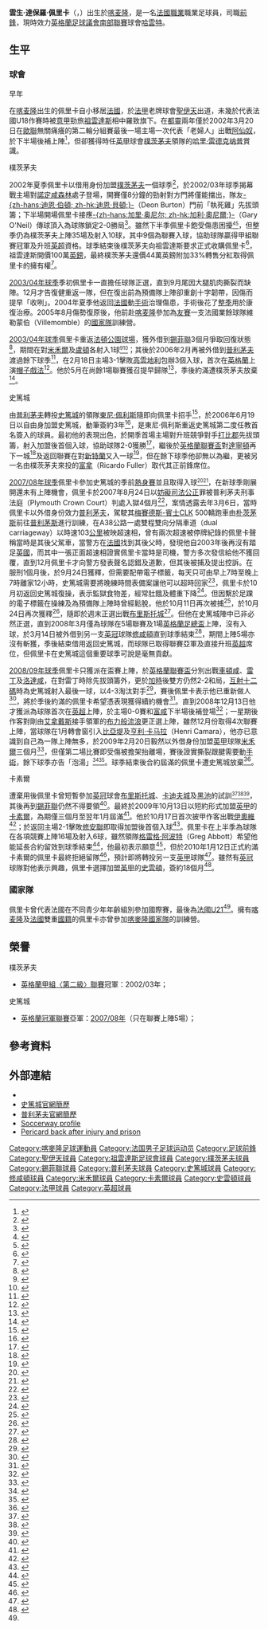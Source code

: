 {{NoteTA|G1=EPL|G2=足球
|T=zh-hans:樊尚·佩里卡尔; zh-hk:雲生·佩里卡;
|1=zh-hans:樊尚·佩里卡尔; zh-hk:雲生·佩里卡;
|2=zh-hans:佩里卡尔; zh-hk:佩里卡;
|3=zh-hans:樊尚·德保罗·佩里卡尔; zh-hk:雲生·達保羅·佩里卡;
|4=zh-hans:卡莱尔联; zh-hk:卡素爾;
|5=zh-hans:圣艾蒂安; zh-hk:聖伊天;
|6=zh-hans:尤文图斯; zh-hk:祖雲達斯;
|7=zh-hans:谢菲尔德联; zh-hk:錫菲聯;
|8=zh-hans:普利茅斯; zh-hk:普利茅夫;
|9=zh-hans:南安普顿; zh-hk:修咸頓;
|10=zh-hans:米尔沃尔; zh-hk:米禾爾;
|11=zh-hans:哈里·雷德克纳普; zh-hk:哈利·列納;
|12=zh-hans:弗勒; zh-hk:富拿;
|13=zh-hans:阿勒代斯; zh-hk:艾拿戴斯;
|14=zh-hans:斯温登; zh-hk:史雲頓;
}}
{{Football player infobox
|          playername = 雲生·佩里卡<br />''Vincent Péricard''
|               image = 
|            fullname = Vincent de Paul Péricard
|            nickname = ''Big V''
|              height = {{height|m=1.85}}
|         dateofbirth = {{birth date and age|1982|10|3|df=y}}
|         cityofbirth = [[Efko|伊富高]]
|      countryofbirth = [[喀麦隆|喀麦隆]]
|         currentclub = [[哈雲特與禾達路維足球會|哈雲特]]
|          clubnumber = 
|            position = [[前鋒_(足球)|前鋒]]
|          youthyears = 
|          youthclubs = 
|               years = 1999–2000 <br />2000–2002 <br />2002–2003 <br />2003–2006 <br />2005 <br />2006 <br />2006–2009 <br />2008<br />2009<br />2009–2010<br />2010–2011<br />2011–
|               clubs = [[圣艾蒂安足球俱乐部|聖伊天]]<br />[[尤文图斯足球俱乐部|祖雲達斯]]<br />→ [[朴茨茅斯足球俱乐部|樸茨茅夫]]<br />[[朴茨茅斯足球俱乐部|樸茨茅夫]]<br />→ [[谢菲尔德联足球俱乐部|錫菲聯]]<br />→ [[普利茅斯足球俱乐部|普利茅夫]]<br />[[斯托克城足球俱乐部|史篤城]] <br />→ [[南安普顿足球俱乐部|修咸頓]]<br />→ [[米尔沃尔足球俱乐部|米禾爾]]<br />[[卡莱尔联足球俱乐部|卡素爾]]<br />[[斯温登足球俱乐部|史雲頓]]<br />[[哈雲特與禾達路維足球會|哈雲特]] 
|         caps(goals) = {{0}}1 (0) <br /> {{0}}0 (0) <br /> 32 (9)<br /> 12 (0) <br> 11 (2) <br /> 15 (4) <br />38 (2)<br /> {{0}}5 (0)<br />{{0}}2 (0)<br />10 (4)<br /> 34 (2)<br /> {{0}}5 (0)
|       nationalyears = 
|        nationalteam = [[法國21歲以下國家足球隊|法國U21]]
| nationalcaps(goals) = 
|            pcupdate = 2011年12月26日 (一) 04:59 (UTC)
|            ntupdate = 2009年12月30日 (三) 02:30 (UTC)
}}
'''雲生·達保羅·佩里卡'''（{{lang-fr|'''Vincent de Paul Péricard'''}}，{{bd|1982年|10月3日|catIdx=Pericard, Vincent}}）出生於[[喀麦隆|喀麦隆]]，是一名[[法國|法國]][[職業|職業]]職業足球員，司職[[前鋒_(足球)|前鋒]]，現時效力[[英格蘭足球議會南部聯賽|英格蘭足球議會南部聯賽]]球會[[哈雲特與禾達路維足球會|哈雲特]]。

== 生平 ==
=== 球會 ===
;早年
在[[喀麦隆|喀麦隆]]出生的佩里卡自小移居[[法國|法國]]，於[[法甲|法甲]]老牌球會[[圣艾蒂安足球俱乐部|聖伊天]]出道，未幾於代表法國U18作賽時被[[意甲|意甲]]勁旅[[尤文图斯足球俱乐部|祖雲達斯]]相中羅致旗下。在[[都靈|都靈]]兩年僅於2002年3月20日在[[歐聯|歐聯]]無關痛癢的第二輪分組賽最後一場主場一次代表「老婦人」出戰[[阿森纳足球俱乐部|阿仙奴]]，於下半場後補上陣<ref>{{cite news |language=en |url=http://www.uefa.com/competitions/ucl/history/season=2001/round=1546/match=1018357/report=rp.html |title=Torment for Arsenal in Turin |publisher=[[UEFA|''uefa.com'']] |date=2002-03-20 |accessdate=2009-12-30}}</ref>，但卻獲得時任[[英格蘭足球聯賽|英甲]]球會[[朴茨茅斯足球俱乐部|樸茨茅夫]]領隊的[[哈里·雷德克纳普|哈里·雷德克纳普]]賞識。

;樸茨茅夫
2002年夏季佩里卡以借用身份加盟[[朴茨茅斯足球俱乐部|樸茨茅夫]]一個球季<ref>{{cite news |language=en |title=Trio in, three on way |url=http://www.skysports.com/story/0,19528,11674_2238511,00.html |publisher=skysports.com |date=2002-06-05 |accessdate=2007-08-25 |archive-date=2016-06-05 |archive-url=https://web.archive.org/web/20160605121352/http://www.skysports.com/story/0,19528,11674_2238511,00.html |dead-url=no }}</ref>，於2002/03年球季揭幕戰主場對[[诺丁汉森林足球俱乐部|諾定咸森林]]處子登場，開賽僅8分鐘的勁射對方門將僅能擋出，隊友[[Deon_Burton|-{zh-hans:迪恩·伯頓; zh-hk:迪恩·貝頓;}-]]（Deon Burton）門前「執死雞」先拔頭籌；下半場開場佩里卡接應[[加利·奧尼爾|-{zh-hans:加里·奥尼尔; zh-hk:加利·奧尼爾;}-]]（Gary O'Neil）傳球頂入為球隊鎖定2-0勝局<ref>{{cite news |language=en |url=http://news.bbc.co.uk/sport2/hi/football/eng_div_1/2181122.stm |title=Portsmouth 2-0 N Forest |publisher=[[BBC|BBC]] Sport |date=2002-08-10 |accessdate=2009-12-30 |archive-date=2020-01-29 |archive-url=https://web.archive.org/web/20200129023239/http://news.bbc.co.uk/sport2/hi/football/eng_div_1/2181122.stm |dead-url=no }}</ref>。雖然下半季佩里卡飽受傷患困擾<small><ref>{{cite news |language=en |title=Pompey lose Pericard for a month |url=http://www.skysports.com/story/0,19528,11674_2251747,00.html |publisher=skysports.com |date=2002-12-02 |accessdate=2009-12-30 |archive-date=2015-09-24 |archive-url=https://web.archive.org/web/20150924143353/http://www.skysports.com/story/0,19528,11674_2251747,00.html |dead-url=no }}</ref><ref>{{cite news |language=en |title=Pompey lose Pericard |url=http://www.skysports.com/story/0,19528,11674_2262058,00.html |publisher=skysports.com |date=2003-04-03 |accessdate=2009-12-30 |archive-date=2015-09-24 |archive-url=https://web.archive.org/web/20150924143355/http://www.skysports.com/story/0,19528,11674_2262058,00.html |dead-url=no }}</ref></small>，但整季仍為樸茨茅夫上陣35場及射入10球，其中9個為聯賽入球，協助球隊贏得甲組聯賽冠軍及升班[[英超|英超]]資格。球季結束後樸茨茅夫向祖雲達斯要求正式收購佩里卡<ref>{{cite news |language=en |title=Pericard fancies Pompey stay |url=http://www.skysports.com/story/0,19528,11674_2267920,00.html |publisher=skysports.com |date=2003-06-10 |accessdate=2009-12-30 |archive-date=2016-03-08 |archive-url=https://web.archive.org/web/20160308042029/http://www.skysports.com/story/0,19528,11674_2267920,00.html |dead-url=no }}</ref>，祖雲達斯開價100萬[[英鎊|英鎊]]，最終樸茨茅夫還價44萬英鎊附加33%轉售分紅取得佩里卡的擁有權<ref>{{cite news |language=en |title=Pompey agree Pericard price |url=http://www.skysports.com/story/0,19528,11674_2271306,00.html |publisher=skysports.com |date=2003-07-21 |accessdate=2009-12-30 |archive-date=2015-09-24 |archive-url=https://web.archive.org/web/20150924143402/http://www.skysports.com/story/0,19528,11674_2271306,00.html |dead-url=no }}</ref>。

[[2003年至2004年英格蘭超級聯賽|2003/04年球季]]季初佩里卡一直擔任球隊正選，直到9月尾因大腿肌肉撕裂而缺陣。12月才告復健重返一隊，但在復出前為預備隊上陣卻重創十字韌帶，因傷而提早「收咧」。2004年夏季他返回[[法國|法國]]動[[手術|手術]]治理傷患，手術後花了[[2004年至2005年英格蘭超級聯賽|整季]]用於康復治療。2005年8月傷勢復原後，他前赴[[喀麦隆|喀麦隆]]參加為[[友誼賽|友賽]]一支法國業餘球隊維勒蒙伯（Villemomble）的[[喀麥隆國家足球隊|國家隊]]訓練營。

[[2005年至2006年英格蘭超級聯賽|2003/04年球季]]佩里卡重返[[法頓公園球場|法頓公園球場]]，獲外借到[[谢菲尔德联足球俱乐部|錫菲聯]]3個月爭取回復狀態<ref>{{cite news |language=en |title=Striker Pericard loaned to Blades |url=http://news.bbc.co.uk/sport1/hi/football/teams/s/sheff_utd/4246828.stm |publisher=[[BBC|BBC]] Sport |date=2005-09-14 |accessdate=2007-08-25 |archive-date=2005-12-13 |archive-url=https://web.archive.org/web/20051213211656/http://news.bbc.co.uk/sport1/hi/football/teams/s/sheff_utd/4246828.stm |dead-url=no }}</ref>，期間在對[[米尔沃尔足球俱乐部|米禾爾]]及[[卢顿足球俱乐部|盧頓]]各射入1球<small><ref>{{cite web |language=en |url=http://news.bbc.co.uk/sport1/hi/football/eng_div_1/4344632.stm |title=Millwall 0-4 Sheff Utd |publisher=[[BBC|BBC]] Sport |date=18 October 2005 |accessdate=24 October 2009 |archive-date=2005-12-19 |archive-url=https://web.archive.org/web/20051219013335/http://news.bbc.co.uk/sport1/hi/football/eng_div_1/4344632.stm |dead-url=no }}</ref><ref>{{cite web |language=en |url=http://news.bbc.co.uk/sport1/hi/football/eng_div_1/4387916.stm |title=Sheff Utd 4-0 Luton |publisher=[[BBC|BBC]] Sport |date=1 November 2005 |accessdate=24 October 2009 |archive-date=2005-11-05 |archive-url=https://web.archive.org/web/20051105083922/http://news.bbc.co.uk/sport1/hi/football/eng_div_1/4387916.stm |dead-url=no }}</ref></small>；其後於2006年2月再被外借到[[普利茅斯足球俱乐部|普利茅夫]]渡過餘下球季<ref>{{cite news |language=en |title=Argyle bring in Pericard on loan |url=http://news.bbc.co.uk/sport1/hi/football/teams/p/plymouth_argyle/4700316.stm |publisher=[[BBC|BBC]] Sport |date=2006-02-10 |accessdate=2007-08-25 |archive-date=2006-03-04 |archive-url=https://web.archive.org/web/20060304201159/http://news.bbc.co.uk/sport1/hi/football/teams/p/plymouth_argyle/4700316.stm |dead-url=no }}</ref>，在2月18日主場3-1擊敗[[考文垂足球俱乐部|高雲地利]]包辦3個入球，首次在[[英格蘭|英格蘭]]上演[[帽子戲法|帽子戲法]]<ref>{{cite news |language=en |title=Plymouth 3-1 Coventry |url=http://news.bbc.co.uk/sport1/hi/football/eng_div_1/4703646.stm |publisher=[[BBC|BBC]] Sport |date=2006-02-18 |accessdate=2007-08-25 |archive-date=2008-03-15 |archive-url=https://web.archive.org/web/20080315150409/http://news.bbc.co.uk/sport1/hi/football/eng_div_1/4703646.stm |dead-url=no }}</ref>。他於5月在尚餘1場聯賽獲召提早歸隊<ref>{{cite news |language=en |url=http://news.bbc.co.uk/sport2/hi/football/teams/p/portsmouth/4969302.stm |title=Pompey recall Pericard from loan |publisher=[[BBC|BBC]] Sport |date=2006-05-03 |accessdate=2010-01-04 |archive-date=2016-03-07 |archive-url=https://web.archive.org/web/20160307065253/http://news.bbc.co.uk/sport2/hi/football/teams/p/portsmouth/4969302.stm |dead-url=no }}</ref>，季後約滿遭樸茨茅夫放棄<ref>{{cite news |language=en |url=http://www.skysports.com/story/0,19528,11674_2377182,00.html |title=Primus signs Pompey deal |publisher=Sky Sports |date=2006-05-18 |accessdate=2010-01-04 |archive-date=2016-03-09 |archive-url=https://web.archive.org/web/20160309161542/http://www.skysports.com/story/0,19528,11674_2377182,00.html |dead-url=no }}</ref>。

;史篤城
由[[普利茅斯足球俱乐部|普利茅夫]]轉投[[斯托克城足球俱乐部|史篤城]]的領隊[[東尼·佩利斯|東尼·佩利斯]]隨即向佩里卡招手<ref>{{cite news |language=en |url=http://www.skysports.com/story/0,19528,11674_2380608,00.html |title=Pericard set for Stoke move |publisher=Sky Sports |date=2006-06-17 |accessdate=2010-01-04 |archive-date=2016-03-08 |archive-url=https://web.archive.org/web/20160308010849/http://www.skysports.com/story/0,19528,11674_2380608,00.html |dead-url=no }}</ref>，於2006年6月19日以自由身加盟史篤城，動筆簽約3年<ref>{{cite news |language=en |title=Striker Pericard signs for Stoke |url=http://news.bbc.co.uk/sport1/hi/football/teams/s/stoke_city/5095918.stm |publisher=[[BBC|BBC]] Sport |date=2006-06-19 |accessdate=2007-08-25 |archive-date=2008-03-15 |archive-url=https://web.archive.org/web/20080315180400/http://news.bbc.co.uk/sport1/hi/football/teams/s/stoke_city/5095918.stm |dead-url=no }}</ref>，是東尼·佩利斯重返史篤城第二度任教首名簽入的球員。最初他的表現出色，於開季首場主場對升班競爭對手[[德比郡足球俱乐部|打比郡]]先拔頭籌，射入加盟後首個入球，協助球隊2-0獲勝<ref>{{cite web |language=en |url=http://news.bbc.co.uk/sport1/hi/football/eng_div_1/5248144.stm |title=Stoke 2-0 Derby |publisher=[[BBC|BBC]] Sport |date=8 August 2006 |accessdate=24 October 2009}}</ref>，繼後於[[英格蘭聯賽盃|英格蘭聯賽盃]]對[[达灵顿足球俱乐部|達寧頓]]再下一城<ref>{{cite web |language=en |url=http://news.bbc.co.uk/sport1/hi/football/league_cup/5266386.stm |title=Stoke 1-2 Darlington |publisher=[[BBC|BBC]] Sport |date=22 August 2006 |accessdate=24 October 2009}}</ref>及返回聯賽在對[[桑德兰足球俱乐部|新特蘭]]又入一球<ref>{{cite web |language=en |url=http://news.bbc.co.uk/sport1/hi/football/eng_div_1/6050698.stm |title=Stoke 2-1 Sunderland |publisher=[[BBC|BBC]] Sport |date=17 October 2006 |accessdate=24 October 2009 |archive-date=2006-11-08 |archive-url=https://web.archive.org/web/20061108124014/http://news.bbc.co.uk/sport1/hi/football/eng_div_1/6050698.stm |dead-url=no }}</ref>，但在餘下球季他卻無以為繼，更被另一名由樸茨茅夫來投的[[里卡多·弗勒|富拿]]（Ricardo Fuller）取代其正前鋒席位。

[[2007年至2008年英格蘭足球冠軍聯賽|2007/08年球季]]佩里卡參加史篤城的季前[[熱身賽|熱身賽]]並且取得入球<small><ref>{{cite news |language=en |url=http://news.bbc.co.uk/sport2/hi/football/teams/s/stoke_city/6900841.stm |title=Stoke start pre-season with win |publisher=[[BBC|BBC]] Sport |date=2007-07-16 |accessdate=2010-01-08 |archive-date=2016-03-07 |archive-url=https://web.archive.org/web/20160307031133/http://news.bbc.co.uk/sport2/hi/football/teams/s/stoke_city/6900841.stm |dead-url=no }}</ref><ref>{{cite news |language=en |url=http://news.bbc.co.uk/sport2/hi/football/teams/s/stoke_city/6915236.stm |title=Bad Aussee 1-2 Stoke City |publisher=[[BBC|BBC]] Sport |date=2007-07-25 |accessdate=2010-01-08 |archive-date=2016-03-10 |archive-url=https://web.archive.org/web/20160310122427/http://news.bbc.co.uk/sport2/hi/football/teams/s/stoke_city/6915236.stm |dead-url=no }}</ref></small>，在新球季剛展開還未有上陣機會，佩里卡於2007年8月24日以[[妨礙司法公正|妨礙司法公正]]罪被普利茅夫刑事法庭（Plymouth Crown Court）判處入獄4個月<ref>{{cite news |language=en |title=Speeding striker jailed for lying |url=http://news.bbc.co.uk/1/hi/england/staffordshire/6962376.stm |publisher=[[BBC|BBC]] News |date=2007-08-24 |accessdate=2007-08-24 |archive-date=2008-03-15 |archive-url=https://web.archive.org/web/20080315051830/http://news.bbc.co.uk/1/hi/england/staffordshire/6962376.stm |dead-url=no }}</ref>，案情透露去年3月6日，當時佩里卡以外借身份效力[[普利茅斯足球俱乐部|普利茅夫]]，駕駛其[[梅賽德斯-賓士|梅賽德斯-賓士]]CLK 500轎跑車由[[朴茨茅斯|朴茨茅斯]]前往[[普利茅斯|普利茅斯]]進行訓練，在A38公路一處雙程雙向分隔車道（dual carriageway）以時速103[[公里|公里]]被映超速相，曾有兩次超速被停牌紀錄的佩里卡聲稱當時是其後父駕車，當警方在[[法國|法國]]找到其後父時，發現他自2003年後再沒有踏足[[英國|英國]]，而其中一張正面超速相證實佩里卡當時是司機，警方多次發信給他不獲回覆，直到12月佩里卡才向警方發表聲名認錯及道歉，但其後被捕及提出控訴。在服刑1個月後，於9月24日獲釋，但需要配帶電子標籤，每天只可由早上7時至晚上7時離家12小時，史篤城需要將晚練時間表備案讓他可以超時回家<ref>{{cite news |language=en |url=http://www.skysports.com/story/0,19528,11095_2743198,00.html |title=Jailed striker to return |publisher=Sky Sports |date=2007-09-20 |accessdate=2010-01-08 |archive-date=2016-03-10 |archive-url=https://web.archive.org/web/20160310080110/http://www.skysports.com/story/0,19528,11095_2743198,00.html |dead-url=no }}</ref>，佩里卡於10月初返回史篤城復操，表示監獄食物差，經常肚餓及體重下降<ref>{{cite news |language=en |url=http://www.skysports.com/story/0,19528,11688_2776741,00.html |title=Pericard relishing return |publisher=Sky Sports |date=2007-10-03 |accessdate=2010-01-08 |archive-date=2016-03-10 |archive-url=https://web.archive.org/web/20160310085410/http://www.skysports.com/story/0,19528,11688_2776741,00.html |dead-url=no }}</ref>。但因繫於足踝的電子標籤在操練及為預備隊上陣時曾經鬆脫，他於10月11日再次被捕<ref>{{cite news |language=en |url=http://www.skysports.com/story/0,19528,11688_2797780,00.html |title=Stoke's Pericard re-arrested |publisher=Sky Sports |date=2007-10-12 |accessdate=2010-01-08 |archive-date=2016-03-10 |archive-url=https://web.archive.org/web/20160310085435/http://www.skysports.com/story/0,19528,11688_2797780,00.html |dead-url=no }}</ref>，於10月24日再次獲釋<ref>{{cite news |language=en |title=Stoke star Pericard leaves prison |url=http://news.bbc.co.uk/sport2/hi/football/teams/s/stoke_city/7061898.stm |publisher=[[BBC|BBC]] Sport |date=2007-10-25 |accessdate=2008-01-25 |archive-date=2016-03-06 |archive-url=https://web.archive.org/web/20160306071946/http://news.bbc.co.uk/sport2/hi/football/teams/s/stoke_city/7061898.stm |dead-url=no }}</ref>，隨即於週末正選出戰[[布里斯托尔城足球俱乐部|布里斯托城]]<ref>{{cite news |language=en |url=http://news.bbc.co.uk/sport2/hi/football/eng_div_1/7054121.stm |title=Bristol City 1-0 Stoke |publisher=[[BBC|BBC]] Sport |date=2007-10-27 |accessdate=2010-01-08 |archive-date=2016-03-07 |archive-url=https://web.archive.org/web/20160307032410/http://news.bbc.co.uk/sport2/hi/football/eng_div_1/7054121.stm |dead-url=no }}</ref>。但他在史篤城陣中已非必然正選，直到2008年3月僅為球隊在5場聯賽及1場[[英格蘭足總盃|英格蘭足總盃]]上陣，沒有入球，於3月14日被外借到另一支[[英冠|英冠]]球隊[[南安普顿足球俱乐部|修咸頓]]直到球季結束<ref>{{cite news |language=en |url=http://news.bbc.co.uk/sport2/hi/football/teams/s/southampton/7296982.stm |title=Pericard makes Southampton move |publisher=[[BBC|BBC]] Sport |date=2008-03-14 |accessdate=2010-01-08 |archive-date=2020-11-18 |archive-url=https://web.archive.org/web/20201118160330/http://news.bbc.co.uk/sport2/hi/football/teams/s/southampton/7296982.stm |dead-url=no }}</ref>，期間上陣5場亦沒有斬獲，季後結束借用返回史篤城，而球隊已取得聯賽亞軍及直接升班[[英超|英超]]席位，但佩里卡在史篤城這個重要球季可說是毫無貢獻。

[[2008年至2009年英格蘭超級聯賽|2008/09年球季]]佩里卡只獲派在盃賽上陣，於[[英格蘭聯賽盃|英格蘭聯賽盃]]分別出戰[[切尔滕汉姆足球俱乐部|車頓咸]]、[[雷丁足球俱乐部|雷丁]]及[[罗瑟勒姆足球俱乐部|洛達咸]]，在對雷丁時除先拔頭籌外，更於[[加時賽|加時]]後雙方仍然2-2和局，[[互射十二碼|互射十二碼]]時為史篤城射入最後一球，以4-3淘汰對手<ref>{{cite news |language=en |url=http://news.bbc.co.uk/sport2/hi/football/league_cup/7626760.stm |title=Stoke 2-2 Reading (aet) |publisher=[[BBC|BBC]] Sport |date=2008-09-23 |accessdate=2010-01-08 |archive-date=2020-08-01 |archive-url=https://web.archive.org/web/20200801095812/http://news.bbc.co.uk/sport2/hi/football/league_cup/7626760.stm |dead-url=no }}</ref>，賽後佩里卡表示他已重新做人<ref>{{cite news |language=en |url=http://www.skysports.com/story/0,19528,11661_4189875,00.html |title=Pericard - I'm a changed man |publisher=Sky Sports |date=2008-09-24 |accessdate=2010-01-08 |archive-date=2016-03-09 |archive-url=https://web.archive.org/web/20160309124700/http://www.skysports.com/story/0,19528,11661_4189875,00.html |dead-url=no }}</ref>，將於季後約滿的佩里卡希望憑表現獲得續約機會<ref>{{cite news |language=en |url=http://www.skysports.com/story/0,19528,11095_4194926,00.html |title=Pericard pursues Potters deal |publisher=Sky Sports |date=2008-09-25 |accessdate=2010-01-08 |archive-date=2016-03-09 |archive-url=https://web.archive.org/web/20160309135417/http://www.skysports.com/story/0,19528,11095_4194926,00.html |dead-url=no }}</ref>。直到2008年12月13日他才獲派為球隊首次在[[英超|英超]]上陣，於主場0-0賽和[[富勒姆足球俱乐部|富咸]]下半場後補登場<ref>{{cite news |language=en |url=http://news.bbc.co.uk/sport2/hi/football/eng_prem/7763489.stm |title=Stoke 0-0 Fulham |publisher=[[BBC|BBC]] Sport |date=2008-12-13 |accessdate=2010-01-12 |archive-date=2016-09-20 |archive-url=https://web.archive.org/web/20160920055916/http://news.bbc.co.uk/sport2/hi/football/eng_prem/7763489.stm |dead-url=no }}</ref>；一星期後作客對剛由[[萨姆·阿勒代斯|艾拿戴斯]]接手領軍的[[布莱克本流浪者足球俱乐部|布力般流浪]]更正選上陣，雖然12月份取得4次聯賽上陣，當球隊在1月轉會窗引入[[占士·比亞堤|比亞堤]]及[[亨利·卡马拉|亨利·卡马拉]]（Henri Camara），他亦已意識到自己為一隊上陣無多，於2009年2月20日毅然以外借身份加盟[[英甲|英甲]]球隊[[米尔沃尔足球俱乐部|米禾爾]]三個月<ref name = "Lions close in on Pericard deal">{{cite news |language=en |title=Lions close in on Pericard deal |url=http://news.bbc.co.uk/sport1/hi/football/teams/m/millwall/7900472.stm |publisher=[[BBC|BBC]] Sport |date=2009-02-20 |accessdate=2009-02-20 |archive-date=2009-02-23 |archive-url=https://web.archive.org/web/20090223101327/http://news.bbc.co.uk/sport1/hi/football/teams/m/millwall/7900472.stm |dead-url=no }}</ref>，但僅第二場比賽即受傷被擔架抬離場，賽後證實撕裂跟腱需要動[[手術|手術]]，餘下球季亦告「泡湯」<small><ref>{{cite news |language=en |url=http://www.skysports.com/story/0,19528,11095_4971163,00.html |title=Pericard suffers injury blow |publisher=Sky Sports |date=2009-02-05 |accessdate=2010-01-12 |archive-date=2016-03-08 |archive-url=https://web.archive.org/web/20160308010926/http://www.skysports.com/story/0,19528,11095_4971163,00.html |dead-url=no }}</ref><ref>{{cite news |language=en |url=http://news.bbc.co.uk/sport2/hi/football/teams/m/millwall/7911089.stm |title=Striker Pericard out for season |publisher=[[BBC|BBC]] Sport |date=2009-02-25 |accessdate=2010-01-12 |archive-date=2016-03-07 |archive-url=https://web.archive.org/web/20160307145029/http://news.bbc.co.uk/sport2/hi/football/teams/m/millwall/7911089.stm |dead-url=no }}</ref></small>。球季結束後合約屆滿的佩里卡遭史篤城放棄<ref>{{cite news |language=en |url=http://news.bbc.co.uk/sport2/hi/football/teams/s/stoke_city/8079486.stm |title=Stoke offer new contract to Diao |publisher=[[BBC|BBC]] Sport |date=2009-06-02 |accessdate=2010-01-12 |archive-date=2020-11-28 |archive-url=https://web.archive.org/web/20201128113104/http://news.bbc.co.uk/sport2/hi/football/teams/s/stoke_city/8079486.stm |dead-url=no }}</ref>。

;卡素爾
遭棄用後佩里卡曾短暫參加[[英冠|英冠]]球會[[布里斯托尔城足球俱乐部|布里斯托城]]、[[卡迪夫城足球俱乐部|卡迪夫城]]及[[黑池足球會|黑池]]的試訓<small><ref>{{cite news |language=en |url=http://www.skysports.com/story/0,19528,11095_5529910,00.html |title=Johnson opts against duo |publisher=Sky Sports |date=2009-09-01 |accessdate=2010-01-07 |archive-date=2015-09-24 |archive-url=https://web.archive.org/web/20150924140745/http://www.skysports.com/story/0,19528,11095_5529910,00.html |dead-url=no }}</ref><ref>{{cite news |language=en |url=http://news.bbc.co.uk/sport2/hi/football/teams/c/cardiff_city/8179829.stm |title=Pericard joins Cardiff on trial |publisher=[[BBC|BBC]] Sport |date=2009-08-01 |accessdate=2010-01-07 |archive-date=2016-03-07 |archive-url=https://web.archive.org/web/20160307080904/http://news.bbc.co.uk/sport2/hi/football/teams/c/cardiff_city/8179829.stm |dead-url=no }}</ref><ref>{{cite news |language=en |url=http://www.skysports.com/story/0,19528,11095_5547764,00.html |title=Seasiders trials for duo |publisher=Sky Sports |date=2009-09-10 |accessdate=2010-01-07 |archive-date=2015-09-24 |archive-url=https://web.archive.org/web/20150924140751/http://www.skysports.com/story/0,19528,11095_5547764,00.html |dead-url=no }}</ref></small>，其後再到[[谢菲尔德联足球俱乐部|錫菲聯]]仍然不得要領<ref>{{cite news |language=en |url=http://www.skysports.com/story/0,19528,11095_5599939,00.html |title=Blades rule out Pericard deal |publisher=Sky Sports |date=2009-10-02 |accessdate=2010-01-07 |archive-date=2016-03-10 |archive-url=https://web.archive.org/web/20160310081049/http://www.skysports.com/story/0,19528,11095_5599939,00.html |dead-url=no }}</ref>。最終於2009年10月13日以短約形式加盟[[英甲|英甲]]的[[卡莱尔联足球俱乐部|卡素爾]]，為期僅三個月至翌年1月屆滿<ref>{{cite news |language=en |url=http://news.bbc.co.uk/sport2/hi/football/teams/c/carlisle_united/8305168.stm |title=Pericard completes Carlisle move |publisher=[[BBC|BBC]] Sport |date=2009-10-13 |accessdate=2010-01-07 |archive-date=2019-12-31 |archive-url=https://web.archive.org/web/20191231115000/http://news.bbc.co.uk/sport2/hi/football/teams/c/carlisle_united/8305168.stm |dead-url=no }}</ref>。他於10月17日首次披甲作客出戰[[约维尔足球俱乐部|伊奧維]]<ref>{{cite news |language=en |url=http://news.bbc.co.uk/sport2/hi/football/eng_div_2/8295550.stm |title=Yeovil 3-1 Carlisle |publisher=[[BBC|BBC]] Sport |date=2009-10-17 |accessdate=2010-01-07 |archive-date=2016-03-07 |archive-url=https://web.archive.org/web/20160307063910/http://news.bbc.co.uk/sport2/hi/football/eng_div_2/8295550.stm |dead-url=no }}</ref>；於返回主場2-1擊敗[[绍森德足球俱乐部|修安聯]]即取得加盟後首個入球<ref>{{cite news |language=en 
|url=http://news.bbc.co.uk/sport1/hi/football/eng_div_2/8306770.stm |title=Carlisle 2-1 Southend |publisher=[[BBC|BBC]] Sport |date=24 October 2009 |accessdate=2 November 2009}}</ref>。佩里卡在上半季為球隊在各項競賽上陣16場及射入6球，雖然領隊[[格雷格·阿波特|格雷格·阿波特]]（Greg Abbott）希望他能延長合約留效到球季結束<ref>{{cite news |language=en |url=http://www.skysports.com/story/0,19528,11095_5761028,00.html |title=Abbott hopes for Pericard stay |publisher=Sky Sports |date=2009-12-09 |accessdate=2010-01-07 |archive-date=2016-03-08 |archive-url=https://web.archive.org/web/20160308011045/http://www.skysports.com/story/0,19528,11095_5761028,00.html |dead-url=no }}</ref>，他最初表示願意<ref>{{cite news |language=en |url=http://www.skysports.com/story/0,19528,11095_5771698,00.html |title=Pericard keen on Carlisle deal |publisher=Sky Sports |date=2009-12-14 |accessdate=2010-01-07 |archive-date=2015-09-24 |archive-url=https://web.archive.org/web/20150924140832/http://www.skysports.com/story/0,19528,11095_5771698,00.html |dead-url=no }}</ref>，但於2010年1月12日正式約滿卡素爾的佩里卡最終拒絕留隊<ref>{{cite news |language=en |url=http://news.bbc.co.uk/sport2/hi/football/teams/c/carlisle_united/8454246.stm |title=Striker Vincent Pericard rejects Carlisle United deal |publisher=[[BBC|BBC]] Sport |date=2010-01-12 |accessdate=2010-01-13 |archive-date=2020-10-31 |archive-url=https://web.archive.org/web/20201031073524/http://news.bbc.co.uk/sport2/hi/football/teams/c/carlisle_united/8454246.stm |dead-url=no }}</ref>，預計即將轉投另一支[[英甲|英甲]]球隊<ref>{{cite news |language=en |url=http://www.skysports.com/story/0,19528,11732_5832694,00.html |title=Pericard shuns deal |publisher=Sky Sports |date=2010-01-05 |accessdate=2010-01-07 |archive-date=2016-03-08 |archive-url=https://web.archive.org/web/20160308021833/http://www.skysports.com/story/0,19528,11732_5832694,00.html |dead-url=no }}</ref>。雖然有[[英冠|英冠]]球隊對他表示興趣，佩里卡選擇加盟[[英甲|英甲]]的[[斯温登足球俱乐部|史雲頓]]，簽約18個月<ref>{{cite news |language=en |url=http://news.bbc.co.uk/sport2/hi/football/teams/s/swindon_town/8460136.stm |title=Swindon complete Vincent Pericard signing |publisher=[[BBC|BBC]] Sport |date=2010-01-14 |accessdate=2010-01-15 |archive-date=2019-12-31 |archive-url=https://web.archive.org/web/20191231114957/http://news.bbc.co.uk/sport2/hi/football/teams/s/swindon_town/8460136.stm |dead-url=no }}</ref>。

=== 國家隊 ===
佩里卡曾代表法國在不同青少年年齡組別參加國際賽，最後為[[法國21歲以下國家足球隊|法國U21]]<ref name = "Lions close in on Pericard deal"/>。擁有[[喀麦隆|喀麦隆]]及[[法國|法國]]雙重[[國籍|國籍]]的佩里卡亦曾參加[[喀麥隆國家足球隊|喀麥隆國家隊]]的訓練營。

== 榮譽 ==
;樸茨茅夫
* [[英格蘭足球聯賽|英格蘭甲組〈第二級〉聯賽]]冠軍：2002/03年；
;史篤城
* [[英格蘭足球冠軍聯賽|英格蘭冠軍聯賽]]亞軍：[[2007年至2008年英格蘭足球冠軍聯賽|2007/08年]]（只在聯賽上陣5場）；

== 參考資料 ==
{{reflist|2}}

== 外部連結 ==
* {{soccerbase|id=25641|name=樊尚·佩里卡尔}}
* [https://web.archive.org/web/20091215015541/http://www.stokecityfc.com/page/ProfilesDetail/0,,10310~22519,00.html 史篤城官網簡歷]
* [https://web.archive.org/web/20090216154506/http://www.pafc.co.uk/page/ProfilesDetail/0,,10364~22519,00.html 普利茅夫官網簡歷]
* [http://www.soccerway.com/players/vincent-pericard/15469/ Soccerway profile] {{Wayback|url=http://www.soccerway.com/players/vincent-pericard/15469/ |date=20160304041135 }}  
* [http://www.bbc.co.uk/blogs/paulfletcher/2009/12/pericard_bounces_back_after_in.html Pericard back after injury and prison] {{Wayback|url=http://www.bbc.co.uk/blogs/paulfletcher/2009/12/pericard_bounces_back_after_in.html |date=20210309124227 }}

{{DEFAULTSORT:Pericard, Vincent}}
[[Category:喀麥隆足球運動員|Category:喀麥隆足球運動員]]
[[Category:法国男子足球运动员|Category:法国男子足球运动员]]
[[Category:足球前鋒|Category:足球前鋒]]
[[Category:聖伊天球員|Category:聖伊天球員]]
[[Category:祖雲達斯足球會球員|Category:祖雲達斯足球會球員]]
[[Category:樸茨茅夫球員|Category:樸茨茅夫球員]]
[[Category:錫菲聯球員|Category:錫菲聯球員]]
[[Category:普利茅夫球員|Category:普利茅夫球員]]
[[Category:史篤城球員|Category:史篤城球員]]
[[Category:修咸頓球員|Category:修咸頓球員]]
[[Category:米禾爾球員|Category:米禾爾球員]]
[[Category:卡素爾球員|Category:卡素爾球員]]
[[Category:史雲頓球員|Category:史雲頓球員]]
[[Category:法甲球員|Category:法甲球員]]
[[Category:英超球員|Category:英超球員]]